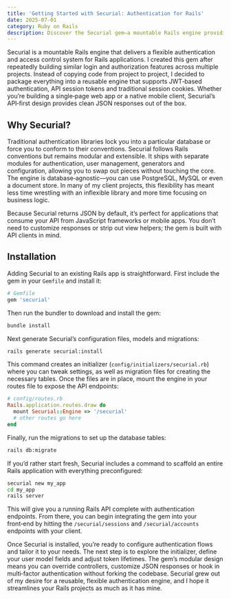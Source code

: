 ```yaml
---
title: 'Getting Started with Securial: Authentication for Rails'
date: 2025-07-01
category: Ruby on Rails
description: Discover the Securial gem—a mountable Rails engine providing robust authentication and access control—and learn how to install it in your application.
---
```

Securial is a mountable Rails engine that delivers a flexible authentication and access control system for Rails applications. I created this gem after repeatedly building similar login and authorization features across multiple projects. Instead of copying code from project to project, I decided to package everything into a reusable engine that supports JWT‑based authentication, API session tokens and traditional session cookies. Whether you’re building a single‑page web app or a native mobile client, Securial’s API‑first design provides clean JSON responses out of the box.

## Why Securial?

Traditional authentication libraries lock you into a particular database or force you to conform to their conventions. Securial follows Rails conventions but remains modular and extensible. It ships with separate modules for authentication, user management, generators and configuration, allowing you to swap out pieces without touching the core. The engine is database‑agnostic—you can use PostgreSQL, MySQL or even a document store. In many of my client projects, this flexibility has meant less time wrestling with an inflexible library and more time focusing on business logic.

Because Securial returns JSON by default, it’s perfect for applications that consume your API from JavaScript frameworks or mobile apps. You don’t need to customize responses or strip out view helpers; the gem is built with API clients in mind.

## Installation

Adding Securial to an existing Rails app is straightforward. First include the gem in your `Gemfile` and install it:

```ruby
# Gemfile
gem 'securial'
```

Then run the bundler to download and install the gem:

```bash
bundle install
```

Next generate Securial’s configuration files, models and migrations:

```bash
rails generate securial:install
```

This command creates an initializer (`config/initializers/securial.rb`) where you can tweak settings, as well as migration files for creating the necessary tables. Once the files are in place, mount the engine in your routes file to expose the API endpoints:

```ruby
# config/routes.rb
Rails.application.routes.draw do
  mount Securial::Engine => '/securial'
  # other routes go here
end
```

Finally, run the migrations to set up the database tables:

```bash
rails db:migrate
```

If you’d rather start fresh, Securial includes a command to scaffold an entire Rails application with everything preconfigured:

```bash
securial new my_app
cd my_app
rails server
```

This will give you a running Rails API complete with authentication endpoints. From there, you can begin integrating the gem into your front‑end by hitting the `/securial/sessions` and `/securial/accounts` endpoints with your client.

Once Securial is installed, you’re ready to configure authentication flows and tailor it to your needs. The next step is to explore the initializer, define your user model fields and adjust token lifetimes. The gem’s modular design means you can override controllers, customize JSON responses or hook in multi‑factor authentication without forking the codebase. Securial grew out of my desire for a reusable, flexible authentication engine, and I hope it streamlines your Rails projects as much as it has mine.